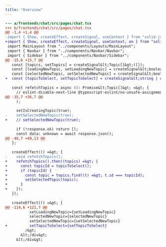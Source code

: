 ```yaml
---
title: "Overview"
---
```


```diff
--- a/frontends/chat/src/pages/chat.tsx
+++ b/frontends/chat/src/pages/chat.tsx
@@ -1,4 +1,4 @@
-import { Show, createEffect, createSignal, useContext } from "solid-js";
+import { Show, createEffect, createSignal, useContext, on } from "solid-js";
 import MainLayout from "../components/Layouts/MainLayout";
 import { Navbar } from "../components/Navbar/Navbar";
 import { Sidebar } from "../components/Navbar/Sidebar";
@@ -15,6 +15,7 @@
   const [topics, setTopics] = createSignal&lt;Topic[]&gt;([]);
   const [loadingNewTopic, setLoadingNewTopic] = createSignal&lt;boolean&gt;(false);
   const [selectedNewTopic, setSelectedNewTopic] = createSignal&lt;boolean&gt;(false);
+  const [topicToSelect, setTopicToSelect] = createSignal&lt;string | undefined&gt;();
 
   const refetchTopics = async (): Promise&lt;Topic[]&gt; =&gt; {
     // eslint-disable-next-line @typescript-eslint/no-unsafe-assignment
@@ -35,7 +36,7 @@
     );
 
     setIsCreatingTopic(true);
-    setSelectedNewTopic(true);
+    // setSelectedNewTopic(true);
 
     if (!response.ok) return [];
     const data: unknown = await response.json();
@@ -48,7 +49,13 @@
   };
 
   createEffect(() =&gt; {
-    void refetchTopics();
+    refetchTopics().then((topics) =&gt; {
+      const topicId = topicToSelect();
+      if (topicId) {
+        const topic = topics.find((t) =&gt; t.id === topicId);
+        setSelectedTopic(topic);
+      }
+    });
   });
 
   createEffect(() =&gt; {
@@ -114,6 +121,7 @@
           setLoadingNewTopic={setLoadingNewTopic}
           selectedNewTopic={selectedNewTopic}
           setSelectedNewTopic={setSelectedNewTopic}
+          setTopicToSelect={setTopicToSelect}
         /&gt;
       &lt;/div&gt;
     &lt;/div&gt;

```

